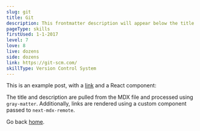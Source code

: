 ```yaml
---
slug: git
title: Git
description: This frontmatter description will appear below the title
pageType: skills
firstUsed: 1-1-2017
level: 7
love: 8
live: dozens
side: dozens
link: https://git-scm.com/
skillType: Version Control System
---
```


This is an example post, with a [link](https://nextjs.org) and a React component:

The title and description are pulled from the MDX file and processed using `gray-matter`. Additionally, links are rendered using a custom component passed to `next-mdx-remote`.

Go back [home](/).

